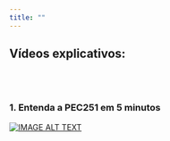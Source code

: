 ```yaml
---
title: ""
---
```


## Vídeos explicativos:

<br> <br> 

### 1. Entenda a PEC251 em 5 minutos
[![IMAGE ALT TEXT](images/video1PQ.jpg)](https://www.youtube.com/watch?v=qk26TZXVDMY)




